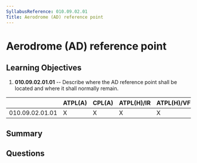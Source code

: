 ```yaml
---
SyllabusReference: 010.09.02.01
Title: Aerodrome (AD) reference point
---
```


# Aerodrome (AD) reference point

## Learning Objectives

1.  **010.09.02.01.01** -- Describe where the AD reference point shall be located
    and where it shall normally remain.

|                 | ATPL(A) | CPL(A) | ATPL(H)/IR | ATPL(H)/VFR | CPL(H) | IR | CBIR(A) |
| --------------- | ------- | ------ | ---------- | ----------- | ------ | -- | ------- |
| 010.09.02.01.01 | X       | X      | X          | X           | X      | X  | X       |

## Summary

## Questions
